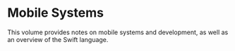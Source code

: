# Mobile Systems

This volume provides notes on mobile systems and development, as well as an
overview of the Swift language.






